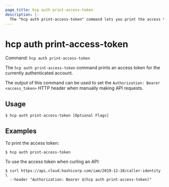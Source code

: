 ```yaml
---
page_title: hcp auth print-access-token
description: |-
  The "hcp auth print-access-token" command lets you print the access token for the authenticated account.
---
```


# hcp auth print-access-token

Command: `hcp auth print-access-token` 

The `hcp auth print-access-token` command prints an access token for the
currently authenticated account.

The output of this command can be used to set the `Authorization: Bearer
<access_token>` HTTP header when manually making API requests.

## Usage

```shell-session
$ hcp auth print-access-token [Optional Flags]
```

## Examples

To print the access token:

```shell-session
$ hcp auth print-access-token
```

To use the access token when curling an API:

```shell-session
$ curl https://api.cloud.hashicorp.com/iam/2019-12-10/caller-identity \
  --header "Authorization: Bearer $(hcp auth print-access-token)"
```


